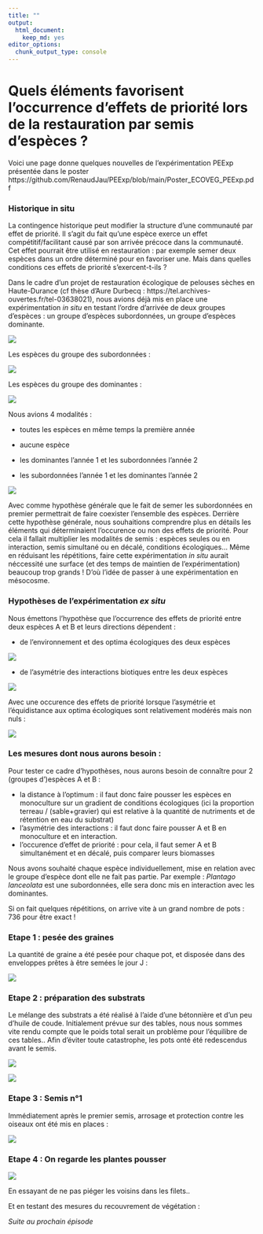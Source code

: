 ```yaml
---
title: ""
output: 
  html_document:
    keep_md: yes
editor_options: 
  chunk_output_type: console
---
```


# Quels éléments favorisent l’occurrence d’effets de priorité lors de la restauration par semis d’espèces ?

Voici une page donne quelques nouvelles de l'expérimentation PEExp présentée dans le poster https://github.com/RenaudJau/PEExp/blob/main/Poster_ECOVEG_PEExp.pdf

### Historique in situ

La contingence historique peut modifier la structure d’une communauté par effet de priorité. Il s’agit du fait qu’une espèce exerce un effet compétitif/facilitant causé par son arrivée précoce dans la communauté. Cet effet pourrait être utilisé en restauration : par exemple semer deux espèces dans un ordre déterminé pour en favoriser une. Mais dans quelles conditions ces effets de priorité s’exercent-t-ils ?

Dans le cadre d'un projet de restauration écologique de pelouses sèches en Haute-Durance (cf thèse d'Aure Durbecq : https://tel.archives-ouvertes.fr/tel-03638021), nous avions déjà mis en place une expérimentation *in situ* en testant l'ordre d'arrivée de deux groupes d'espèces : un groupe d'espèces subordonnées, un groupe d'espèces dominante.

![](https://raw.githubusercontent.com/RenaudJau/PEExp/main/reference.jpg)

Les espèces du groupe des subordonnées :

![](https://raw.githubusercontent.com/RenaudJau/PEExp/main/subordonnees.png)

Les espèces du groupe des dominantes :

![](https://raw.githubusercontent.com/RenaudJau/PEExp/main/dominantes.png)

Nous avions 4 modalités :

* toutes les espèces en même temps la première année

* aucune espèce

* les dominantes l'année 1 et les subordonnées l'année 2

* les subordonnées l'année 1 et les dominantes l'année 2

![](https://raw.githubusercontent.com/RenaudJau/PEExp/main/plan_exp.jpg)

Avec comme hypothèse générale que le fait de semer les subordonnées en premier permettrait de faire coexister l'ensemble des espèces. Derrière cette hypothèse générale, nous souhaitions comprendre plus en détails les éléments qui déterminaient l'occurence ou non des effets de priorité. Pour cela il fallait multiplier les modalités de semis : espèces seules ou en interaction, semis simultané ou en décalé, conditions écologiques... Même en réduisant les répétitions, faire cette expérimentation *in situ* aurait néccessité une surface (et des temps de maintien de l'expérimentation) beaucoup trop grands ! D'où l'idée de passer à une expérimentation en mésocosme.

### Hypothèses de l'expérimentation *ex situ*

Nous émettons l’hypothèse que l’occurrence des effets de priorité entre deux espèces A et B et leurs directions dépendent :

* de l’environnement et des optima écologiques des deux espèces 

![](https://raw.githubusercontent.com/RenaudJau/PEExp/main/mesure_dist.png)

* de l’asymétrie des interactions biotiques entre les deux espèces

![](https://raw.githubusercontent.com/RenaudJau/PEExp/main/mesure_inter.png)

Avec une occurence des effets de priorité lorsque l'asymétrie et l'équidistance aux optima écologiques sont relativement modérés mais non nuls :

![](https://raw.githubusercontent.com/RenaudJau/PEExp/main/hyp_gene.png)

### Les mesures dont nous aurons besoin :

Pour tester ce cadre d'hypothèses, nous aurons besoin de connaître pour 2 (groupes d')espèces A et B :

* la distance à l'optimum : il faut donc faire pousser les espèces en monoculture sur un gradient de conditions écologiques (ici la proportion terreau / (sable+gravier) qui est relative à la quantité de nutriments et de rétention en eau du substrat)
* l'asymétrie des interactions : il faut donc faire pousser A et B en monoculture et en interaction.
* l'occurence d'effet de priorité : pour cela, il faut semer A et B simultanément et en décalé, puis comparer leurs biomasses

Nous avons souhaité chaque espèce individuellement, mise en relation avec le groupe d'espèce dont elle ne fait pas partie. Par exemple : *Plantago lanceolata* est une subordonnées, elle sera donc mis en interaction avec les dominantes.

Si on fait quelques répétitions, on arrive vite à un grand nombre de pots : 736 pour être exact !

### Etape 1 : pesée des graines

La quantité de graine a été pesée pour chaque pot, et disposée dans des enveloppes prêtes à être semées le jour J :

![](https://raw.githubusercontent.com/RenaudJau/PEExp/main/pesee.png)

### Etape 2 : préparation des substrats

Le mélange des substrats a été réalisé à l'aide d'une bétonnière et d'un peu d'huile de coude. Initialement prévue sur des tables, nous nous sommes vite rendu compte que le poids total serait un problème pour l'équilibre de ces tables.. Afin d'éviter toute catastrophe, les pots onté été redescendus avant le semis.

![](https://raw.githubusercontent.com/RenaudJau/PEExp/main/substrat.png)

![](https://raw.githubusercontent.com/RenaudJau/PEExp/main/ausol.png)

### Etape 3 : Semis n°1

Immédiatement après le premier semis, arrosage et protection contre les oiseaux ont été mis en places :

![](https://raw.githubusercontent.com/RenaudJau/PEExp/main/semis.png)

### Etape 4 : On regarde les plantes pousser

![](https://raw.githubusercontent.com/RenaudJau/PEExp/main/suivi1.png)

En essayant de ne pas piéger les voisins dans les filets..

Et en testant des mesures du recouvrement de végétation :


*Suite au prochain épisode*




